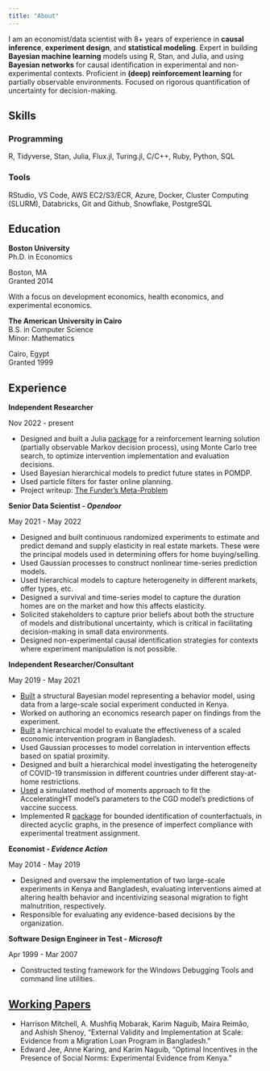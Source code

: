 ```yaml
---
title: "About"
---
```


I am an economist/data scientist with 8+ years of experience in **causal inference**, **experiment design**, and **statistical modeling**. Expert in building **Bayesian machine learning** models using R, Stan, and Julia, and using **Bayesian networks** for causal identification in experimental and non-experimental contexts. Proficient in **(deep) reinforcement learning** for partially observable environments. Focused on rigorous quantification of uncertainty for decision-making.

## Skills

### Programming

R, Tidyverse, Stan, Julia, Flux.jl, Turing.jl, C/C++, Ruby, Python, SQL

### Tools

RStudio, VS Code, AWS EC2/S3/ECR, Azure, Docker, Cluster Computing (SLURM), Databricks, Git and Github, Snowflake, PostgreSQL


## Education

::: {.d-flex .justify-content-between}
::: {}
**Boston University**  
Ph.D. in Economics 
:::
::: {.text-end}
Boston, MA  
Granted 2014
:::
:::
With a focus on development economics, health economics, and experimental economics.

::: {.d-flex .justify-content-between}
::: {}
**The American University in Cairo**  
B.S. in Computer Science  
Minor: Mathematics
:::
::: {.text-end}
Cairo, Egypt  
Granted 1999 
:::
:::

<!-- **Boston University** | Boston, MA -->

<!-- PhD in Economics | 2008-2014 2008 - 2014  -->

<!-- With a focus on development economics, health economics, and experimental economics. -->

## Experience

::: {.d-flex .justify-content-between}
::: {}
**Independent Researcher**  
:::
::: {.text-end}
Nov 2022 - present
:::
:::

* Designed and built a Julia [package](https://www.github.com/karimn/FundingPOMDPs.jl) for a reinforcement learning solution (partially observable Markov decision process), using Monte Carlo tree search, to optimize intervention implementation and evaluation decisions.
* Used Bayesian hierarchical models to predict future states in POMDP.
* Used particle filters for faster online planning.
* Project writeup: [The Funder's Meta-Problem](https://karimn.github.io/effective-funding/funder-meta-problem-1.html) 

::: {.d-flex .justify-content-between}
::: {}
**Senior Data Scientist - _Opendoor_**  
:::
::: {.text-end}
May 2021 - May 2022 
:::
:::

* Designed and built continuous randomized experiments to estimate and predict demand and supply elasticity in real estate markets. These were the principal models used in determining offers for home buying/selling.
* Used Gaussian processes to construct nonlinear time-series prediction models. 
* Used hierarchical models to capture heterogeneity in different markets, offer types, etc.
* Designed a survival and time-series model to capture the duration homes are on the market and how this affects elasticity.
* Solicited stakeholders to capture prior beliefs about both the structure of models and distributional uncertainty, which is critical in facilitating decision-making in small data environments.
* Designed non-experimental causal identification strategies for contexts where experiment manipulation is not possible.

::: {.d-flex .justify-content-between}
::: {}
**Independent Researcher/Consultant**  
:::
::: {.text-end}
May 2019 - May 2021 
:::
:::

* [Built](https://www.github.com/karimn/takeup) a structural Bayesian model representing a behavior model, using data from a large-scale social experiment conducted in Kenya.
* Worked on authoring an economics research paper on findings from the experiment.
* [Built](https://github.com/karimn/covid-19-transmission) a hierarchical model to evaluate the effectiveness of a scaled economic intervention program in Bangladesh.
* Used Gaussian processes to model correlation in intervention effects based on spatial proximity.
* Designed and built a hierarchical model investigating the heterogeneity of COVID-19 transmission in different countries under different stay-at-home restrictions.
* [Used](https://github.com/karimn/vaccine-model-fit) a simulated method of moments approach to fit the AcceleratingHT model’s parameters to the CGD model’s predictions of vaccine success.
* Implemented R [package](https://www.github.com/karimn/boundr) for bounded identification of counterfactuals, in directed acyclic graphs, in the presence of imperfect compliance with experimental treatment assignment.

::: {.d-flex .justify-content-between}
::: {}
**Economist - _Evidence Action_**
:::
::: {.text-end}
May 2014 - May 2019 
:::
:::

* Designed and oversaw the implementation of two large-scale experiments in Kenya and Bangladesh, evaluating interventions aimed at altering health behavior and incentivizing seasonal migration to fight malnutrition, respectively.
* Responsible for evaluating any evidence-based decisions by the organization. 

::: {.d-flex .justify-content-between}
::: {}
**Software Design Engineer in Test - _Microsoft_**
:::
::: {.text-end}
Apr 1999 - Mar 2007 
:::
:::

* Constructed testing framework for the Windows Debugging Tools and command line utilities. 

## [Working Papers](research.html)

* Harrison Mitchell, A. Mushfiq Mobarak, Karim Naguib, Maira Reimão, and Ashish Shenoy, “External Validity and Implementation at Scale: Evidence from a Migration Loan Program in Bangladesh.”
* Edward Jee, Anne Karing, and Karim Naguib, “Optimal Incentives in the Presence of Social Norms: Experimental Evidence from Kenya.”